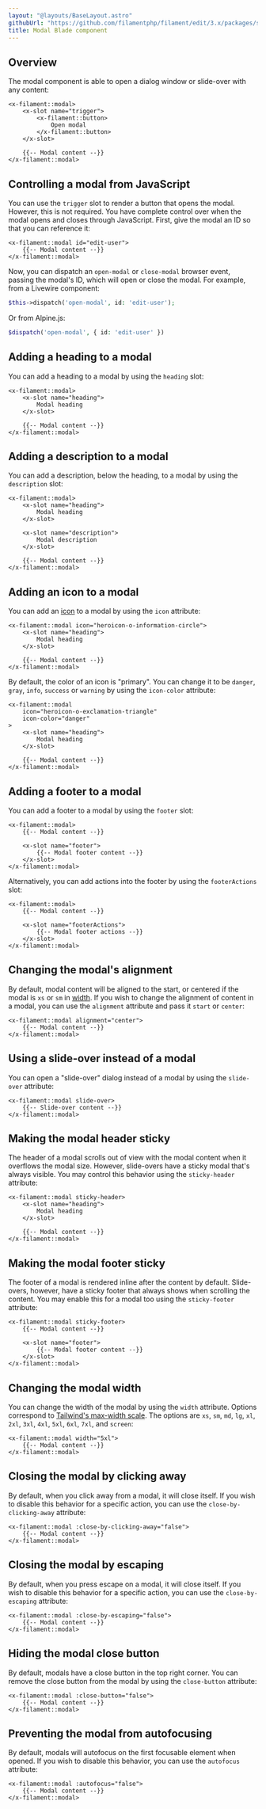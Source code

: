 ```yaml
---
layout: "@layouts/BaseLayout.astro"
githubUrl: "https://github.com/filamentphp/filament/edit/3.x/packages/support/docs/09-blade-components/02-modal.md"
title: Modal Blade component
---
```


## Overview

The modal component is able to open a dialog window or slide-over with any content:

```blade
<x-filament::modal>
    <x-slot name="trigger">
        <x-filament::button>
            Open modal
        </x-filament::button>
    </x-slot>

    {{-- Modal content --}}
</x-filament::modal>
```

## Controlling a modal from JavaScript

You can use the `trigger` slot to render a button that opens the modal. However, this is not required. You have complete control over when the modal opens and closes through JavaScript. First, give the modal an ID so that you can reference it:

```blade
<x-filament::modal id="edit-user">
    {{-- Modal content --}}
</x-filament::modal>
```

Now, you can dispatch an `open-modal` or `close-modal` browser event, passing the modal's ID, which will open or close the modal. For example, from a Livewire component:

```php
$this->dispatch('open-modal', id: 'edit-user');
```

Or from Alpine.js:

```php
$dispatch('open-modal', { id: 'edit-user' })
```

## Adding a heading to a modal

You can add a heading to a modal by using the `heading` slot:

```blade
<x-filament::modal>
    <x-slot name="heading">
        Modal heading
    </x-slot>

    {{-- Modal content --}}
</x-filament::modal>
```

## Adding a description to a modal

You can add a description, below the heading, to a modal by using the `description` slot:

```blade
<x-filament::modal>
    <x-slot name="heading">
        Modal heading
    </x-slot>

    <x-slot name="description">
        Modal description
    </x-slot>

    {{-- Modal content --}}
</x-filament::modal>
```

## Adding an icon to a modal

You can add an [icon](https://blade-ui-kit.com/blade-icons?set=1#search) to a modal by using the `icon` attribute:

```blade
<x-filament::modal icon="heroicon-o-information-circle">
    <x-slot name="heading">
        Modal heading
    </x-slot>

    {{-- Modal content --}}
</x-filament::modal>
```

By default, the color of an icon is "primary". You can change it to be `danger`, `gray`, `info`, `success` or `warning` by using the `icon-color` attribute:

```blade
<x-filament::modal
    icon="heroicon-o-exclamation-triangle"
    icon-color="danger"
>
    <x-slot name="heading">
        Modal heading
    </x-slot>

    {{-- Modal content --}}
</x-filament::modal>
```

## Adding a footer to a modal

You can add a footer to a modal by using the `footer` slot:

```blade
<x-filament::modal>
    {{-- Modal content --}}
    
    <x-slot name="footer">
        {{-- Modal footer content --}}
    </x-slot>
</x-filament::modal>
```

Alternatively, you can add actions into the footer by using the `footerActions` slot:

```blade
<x-filament::modal>
    {{-- Modal content --}}
    
    <x-slot name="footerActions">
        {{-- Modal footer actions --}}
    </x-slot>
</x-filament::modal>
```

## Changing the modal's alignment

By default, modal content will be aligned to the start, or centered if the modal is `xs` or `sm` in [width](#changing-the-modal-width). If you wish to change the alignment of content in a modal, you can use the `alignment` attribute and pass it `start` or `center`:

```blade
<x-filament::modal alignment="center">
    {{-- Modal content --}}
</x-filament::modal>
```

## Using a slide-over instead of a modal

You can open a "slide-over" dialog instead of a modal by using the `slide-over` attribute:

```blade
<x-filament::modal slide-over>
    {{-- Slide-over content --}}
</x-filament::modal>
```

## Making the modal header sticky

The header of a modal scrolls out of view with the modal content when it overflows the modal size. However, slide-overs have a sticky modal that's always visible. You may control this behavior using the `sticky-header` attribute:

```blade
<x-filament::modal sticky-header>
    <x-slot name="heading">
        Modal heading
    </x-slot>

    {{-- Modal content --}}
</x-filament::modal>
```

## Making the modal footer sticky

The footer of a modal is rendered inline after the content by default. Slide-overs, however, have a sticky footer that always shows when scrolling the content. You may enable this for a modal too using the `sticky-footer` attribute:

```blade
<x-filament::modal sticky-footer>
    {{-- Modal content --}}
    
    <x-slot name="footer">
        {{-- Modal footer content --}}
    </x-slot>
</x-filament::modal>
```

## Changing the modal width

You can change the width of the modal by using the `width` attribute. Options correspond to [Tailwind's max-width scale](https://tailwindcss.com/docs/max-width). The options are `xs`, `sm`, `md`, `lg`, `xl`, `2xl`, `3xl`, `4xl`, `5xl`, `6xl`, `7xl`, and `screen`:

```blade
<x-filament::modal width="5xl">
    {{-- Modal content --}}
</x-filament::modal>
```

## Closing the modal by clicking away

By default, when you click away from a modal, it will close itself. If you wish to disable this behavior for a specific action, you can use the `close-by-clicking-away` attribute:

```blade
<x-filament::modal :close-by-clicking-away="false">
    {{-- Modal content --}}
</x-filament::modal>
```

## Closing the modal by escaping

By default, when you press escape on a modal, it will close itself. If you wish to disable this behavior for a specific action, you can use the `close-by-escaping` attribute:

```blade
<x-filament::modal :close-by-escaping="false">
    {{-- Modal content --}}
</x-filament::modal>
```

## Hiding the modal close button

By default, modals have a close button in the top right corner. You can remove the close button from the modal by using the `close-button` attribute:

```blade
<x-filament::modal :close-button="false">
    {{-- Modal content --}}
</x-filament::modal>
```

## Preventing the modal from autofocusing

By default, modals will autofocus on the first focusable element when opened. If you wish to disable this behavior, you can use the `autofocus` attribute:

```blade
<x-filament::modal :autofocus="false">
    {{-- Modal content --}}
</x-filament::modal>
```
